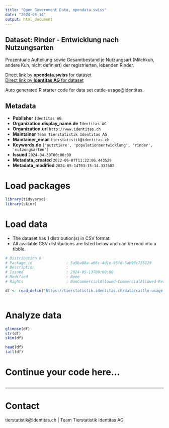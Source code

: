 ```yaml
---
title: "Open Government Data, opendata.swiss"
date: "2024-05-14"
output: html_document
---
```


## Dataset: Rinder - Entwicklung nach Nutzungsarten

Prozentuale Aufteilung sowie Gesamtbestand je Nutzungsart (Milchkuh, andere Kuh, nicht definiert) der registrierten, lebenden Rinder. 

[Direct link by **opendata.swiss** for dataset](https://opendata.swiss/de/dataset/rinder-entwicklung-nach-nutzungsarten)<br>
[Direct link by **Identitas AG** for dataset](https://tierstatistik.identitas.ch/)

Auto generated R starter code for data set cattle-usage@identitas.

## Metadata

- **Publisher** `Identitas AG`
- **Organization.display_name.de** `Identitas AG`
- **Organization.url** `http://www.identitas.ch`
- **Maintainer** `Team Tierstatistik Identitas AG`
- **Maintainer_email** `tierstatistik@identitas.ch`
- **Keywords.de** `['nutztiere', 'populationsentwicklung', 'rinder', 'nutzungsarten']`
- **Issued** `2024-04-30T00:00:00`
- **Metadata_created** `2022-06-07T11:22:06.443529`
- **Metadata_modified** `2024-05-14T03:15:14.337602`


# Load packages

```r

library(tidyverse)
library(skimr)

```

# Load data

-   The dataset has 1 distribution(s) in CSV format.
-   All available CSV distributions are listed below and can be read into a tibble.

```r

# Distribution 0
# Package_id               : 5a5ba08a-a66c-4d1e-95fd-5ab99c755129
# Description              : 
# Issued                   : 2024-05-13T00:00:00
# Modified                 : None
# Rights                   : NonCommercialAllowed-CommercialAllowed-ReferenceRequired

df <- read_delim('https://tierstatistik.identitas.ch/data/cattle-usage.csv')



```

# Analyze data

```r

glimpse(df)
str(df)
skim(df)

head(df)
tail(df)

```

# Continue your code here...

```r

```

------------------------------------------------------------------------

# Contact

tierstatistik@identitas.ch | Team Tierstatistik Identitas AG
